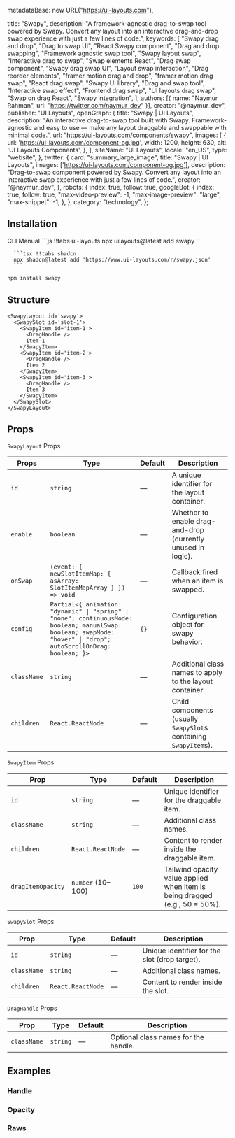   metadataBase: new URL("https://ui-layouts.com"),

  title: "Swapy",
  description:
    "A framework-agnostic drag-to-swap tool powered by Swapy. Convert any layout into an interactive drag-and-drop swap experience with just a few lines of code.",
  keywords: [
    "Swapy drag and drop",
    "Drag to swap UI",
    "React Swapy component",
    "Drag and drop swapping",
    "Framework agnostic swap tool",
    "Swapy layout swap",
    "Interactive drag to swap",
    "Swap elements React",
    "Drag swap component",
    "Swapy drag swap UI",
    "Layout swap interaction",
    "Drag reorder elements",
    "framer motion drag and drop",
    "framer motion drag swap",
    "React drag swap",
    "Swapy UI library",
    "Drag and swap tool",
    "Interactive swap effect",
    "Frontend drag swap",
    "UI layouts drag swap",
    "Swap on drag React",
    "Swapy integration",
  ],
  authors: [{ name: "Naymur Rahman", url: "https://twitter.com/naymur_dev" }],
  creator: "@naymur_dev",
  publisher: "UI Layouts",
  openGraph: {
    title: "Swapy | UI Layouts",
    description:
      "An interactive drag-to-swap tool built with Swapy. Framework-agnostic and easy to use — make any layout draggable and swappable with minimal code.",
    url: "https://ui-layouts.com/components/swapy",
    images: [
      {
        url: 'https://ui-layouts.com/component-og.jpg',
        width: 1200,
        height: 630,
        alt: 'UI Layouts Components',
      },
    ],
    siteName: "UI Layouts",
    locale: "en_US",
    type: "website",
  },
  twitter: {
    card: "summary_large_image",
    title: "Swapy | UI Layouts",
    images: ['https://ui-layouts.com/component-og.jpg'],
    description:
      "Drag-to-swap component powered by Swapy. Convert any layout into an interactive swap experience with just a few lines of code.",
    creator: "@naymur_dev",
  },
  robots: {
    index: true,
    follow: true,
    googleBot: {
      index: true,
      follow: true,
      "max-video-preview": -1,
      "max-image-preview": "large",
      "max-snippet": -1,
    },
  },
  category: "technology",
};

<ComponentCodePreview name='default-swapy' isFitheight />

## Installation

<Tabs defaultValue="cli">

<TabsList className='border-b w-full bg-white justify-start dark:bg-neutral-800 h-11'>
  <TabsTrigger value='cli'>CLI</TabsTrigger>
  <TabsTrigger value='manual'>Manual</TabsTrigger>
</TabsList>

  <TabsContent value="cli">
   <CodeWithTabs>
      ```js !!tabs ui-layouts
      npx uilayouts@latest add swapy
      ```

      ```tsx !!tabs shadcn
      npx shadcn@latest add 'https://www.ui-layouts.com/r/swapy.json'
      ```

   </CodeWithTabs>
  </TabsContent>
  
  <TabsContent value="manual" manualType>

```bash
npm install swapy
```
<CodeSnippets name="swapy" />

</TabsContent>
</Tabs>

## Structure

```tsx
<SwapyLayout id='swapy'>
  <SwapySlot id='slot-1'>
    <SwapyItem id='item-1'>
      <DragHandle />
      Item 1
    </SwapyItem>
    <SwapyItem id='item-2'>
      <DragHandle />
      Item 2
    </SwapyItem>
    <SwapyItem id='item-3'>
      <DragHandle />
      Item 3
    </SwapyItem>
  </SwapySlot>
</SwapyLayout>
```

## Props

`SwapyLayout` Props

| Props       | Type                                                                                                                                                             | Default | Description                                                      |
| ----------- | ---------------------------------------------------------------------------------------------------------------------------------------------------------------- | ------- | ---------------------------------------------------------------- |
| `id`        | `string`                                                                                                                                                         | —       | A unique identifier for the layout container.                    |
| `enable`    | `boolean`                                                                                                                                                        | —       | Whether to enable drag-and-drop (currently unused in logic).     |
| `onSwap`    | `(event: { newSlotItemMap: { asArray: SlotItemMapArray } }) => void`                                                                                             | —       | Callback fired when an item is swapped.                          |
| `config`    | `Partial<{ animation: "dynamic" \| "spring" \| "none"; continuousMode: boolean; manualSwap: boolean; swapMode: "hover" \| "drop"; autoScrollOnDrag: boolean; }>` | `{}`    | Configuration object for swapy behavior.                         |
| `className` | `string`                                                                                                                                                         | —       | Additional class names to apply to the layout container.         |
| `children`  | `React.ReactNode`                                                                                                                                                | —       | Child components (usually `SwapySlot`s containing `SwapyItem`s). |

`SwapyItem` Props

| Prop              | Type              | Default | Description                                                                 |
| ----------------- | ----------------- | ------- | --------------------------------------------------------------------------- |
| `id`              | `string`          | —       | Unique identifier for the draggable item.                                   |
| `className`       | `string`          | —       | Additional class names.                                                     |
| `children`        | `React.ReactNode` | —       | Content to render inside the draggable item.                                |
| `dragItemOpacity` | `number` (10–100) | `100`   | Tailwind opacity value applied when item is being dragged (e.g., 50 = 50%). |

`SwapySlot` Props

| Prop        | Type              | Default | Description                                   |
| ----------- | ----------------- | ------- | --------------------------------------------- |
| `id`        | `string`          | —       | Unique identifier for the slot (drop target). |
| `className` | `string`          | —       | Additional class names.                       |
| `children`  | `React.ReactNode` | —       | Content to render inside the slot.            |

`DragHandle` Props

| Prop        | Type     | Default | Description                          |
| ----------- | -------- | ------- | ------------------------------------ |
| `className` | `string` | —       | Optional class names for the handle. |


## Examples


### Handle

<ComponentCodePreview name='swapy-handle' isFitheight />

### Opacity

<ComponentCodePreview name='opacity-swapy' isFitheight />

### Raws

<ComponentCodePreview name='swapy-without-components' isFitheight />